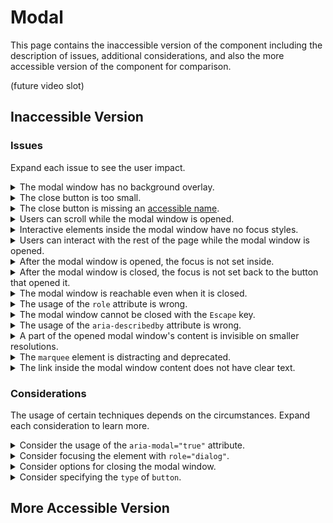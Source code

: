 
# Modal

This page contains the inaccessible version of the component including the description of issues, additional considerations, and also the more accessible version of the component for comparison.

(future video slot)

## Inaccessible Version

<PreviewWrapper title="Inaccessible modal" codeHref="https://codesandbox.io/s/inaccessible-modal-tpmvko">
  <Modal />
</PreviewWrapper>

### Issues

Expand each issue to see the user impact.

<details>
    <summary><span>The modal window has no background overlay.</span></summary>
    Modal windows should usually have a dark overlay in the background so users are focused on the information in the modal window while not being able to interact with the outside content.
</details>
<details>
    <summary><span>The close button is too small.</span></summary>
    It is very difficult for mouse users (especially for those with tremors) to activate the close button. The interactive area should be much bigger.
</details>
<details>
    <summary><span>The close button is missing an <a href="/docs/wcag-documents/glossary-of-terms#accessible-name">accessible name</a>.</span></summary>
    Visually impaired users of assistive technologies do not know what the button is for, as <a href="/docs/wcag-documents/glossary-of-terms#screen-reader">screen readers</a> would announce only the &quot;X button&quot;. While this can be clear to some users, it is not clear to all.
</details>
<details>
    <summary><span>Users can scroll while the modal window is opened.</span></summary>
    The page should prevent users from scrolling when the modal window is opened as they should not be able to interact with the rest of the page.
</details>
<details>
    <summary><span>Interactive elements inside the modal window have no focus styles.</span></summary>
    Sighted keyboard users cannot see what element inside the modal window is currently focused.
</details>
<details>
    <summary><span>Users can interact with the rest of the page while the modal window is opened.</span></summary>
    Users should focus only on the modal window before they close it. Otherwise, keyboard users might not realize they are already away from the modal window.
</details>
<details>
    <summary><span>After the modal window is opened, the focus is not set inside.</span></summary>
    Without setting focus inside the modal window, keyboard users might never reach it as it can be hidden deep in the DOM. It is necessary to move focus on certain user interactions, such as opening the modal window.
</details>
<details>
    <summary><span>After the modal window is closed, the focus is not set back to the button that opened it.</span></summary>
    The modal window is a temporary stop for users. Keyboard users should be able to continue their journey from the point where they got into the modal window.
</details>
<details>
    <summary><span>The modal window is reachable even when it is closed.</span></summary>
    The inactive modal window must be hidden (or not rendered at all) from both assistive technology and sighted users. Focusing on the invisible place is an anti-pattern.
</details>
<details>
    <summary><span>The usage of the <code>role</code> attribute is wrong.</span></summary>
    There is no <code>modal</code> role. Instead, the <code>dialog</code> role should be used to help assistive technologies with the identification of the dialog.
</details>
<details>
    <summary><span>The modal window cannot be closed with the <code>Escape</code> key.</span></summary>
    Keyboard users must be able to close the opened modal window with the <code>Escape</code> key.
</details>
<details>
    <summary><span>The usage of the <code>aria-describedby</code> attribute is wrong.</span></summary>
    While <code>aria-describedby</code> might optionally be used on the element with the <code>role=&quot;dialog&quot;</code> to provide more information about the modal content, in this case, it is targetting the button, which is invalid. Instead, there should be the <code>aria-labelledby</code> attribute pointing to the modal heading so screen reader users have the title announced when they open and get focused on the modal window.
</details>
<details>
    <summary><span>A part of the opened modal window&apos;s content is invisible on smaller resolutions.</span></summary>
    On mobile resolutions, the opened modal window width is larger than the viewport, so a part of the content is invisible.
</details>
<details>
    <summary><span>The <code>marquee</code> element is distracting and deprecated.</span></summary>
    The moving content inside the <code>marquee</code> element is distracting, can be difficult to read and interact with, and the element itself is deprecated.
</details>
<details>
    <summary><span>The link inside the modal window content does not have clear text.</span></summary>
    Links with text like &quot;click here&quot;, &quot;read more&quot;, and so on do not provide enough information for users of assistive technologies who tab through the interactive content. Each link should make sense if presented alone without the surrounding context.
</details>

### Considerations

The usage of certain techniques depends on the circumstances. Expand each consideration to learn more.

<details>
    <summary><span>Consider the usage of the <code>aria-modal=&quot;true&quot;</code> attribute.</span></summary>
    Some screen readers, when navigating by arrows, allow navigating outside the dialog even with the active focus trap. Using <code>aria-modal=&quot;true&quot;</code> will increase the chances that users will not leave the dialog by browsing.
</details>
<details>
    <summary><span>Consider focusing the element with <code>role=&quot;dialog&quot;</code>.</span></summary>
    Sometimes, focusing the first focusable element straight away might not be wanted, and the focus can go directly to the element with <code>role=&quot;dialog&quot;</code>, if it has an <a href="/docs/wcag-documents/glossary-of-terms#accessible-name">accessible name</a> via <code>aria-label</code> or <code>aria-labelledby</code>.
</details>
<details>
    <summary><span>Consider options for closing the modal window.</span></summary>
    There are multiple types of modal windows. For instance, closing the modal with the <code>Escape</code> key, clicking the close button, or clicking the overlay is not wanted when you need users to confirm the message, agree to terms, or similar interactions when they can for example choose from proceeding with or canceling an action.
</details>
<details>
    <summary><span>Consider specifying the <code>type</code> of <code>button</code>.</span></summary>
    A <code>button</code> without the <code>type</code> attribute defaults to the <code>type=&quot;submit&quot;</code>. While this is important for forms, it is the best practice to always specify the <code>type</code> as it clearly defines what the <code>button</code> does no matter where it is.
</details>

## More Accessible Version

<PreviewWrapper title="More accessible modal" codeHref="https://codesandbox.io/s/accessible-modal-lp9cxe">
  <AccessibleModal />
</PreviewWrapper>
